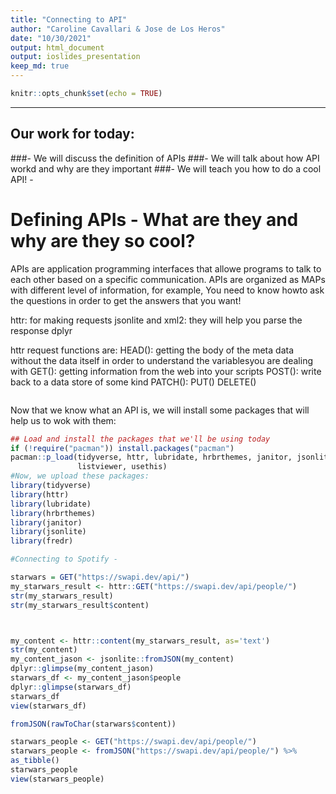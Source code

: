 ```yaml
---
title: "Connecting to API"
author: "Caroline Cavallari & Jose de Los Heros"
date: "10/30/2021"
output: html_document
output: ioslides_presentation
keep_md: true 
---
```


```r
knitr::opts_chunk$set(echo = TRUE)
```
---

## Our work for today:
###- We will discuss the definition of APIs
###- We will talk about how API workd and why are they important
###- We will teach you how to do a cool API!
-
      
      
# Defining APIs - What are they and why are they so cool?
APIs are application programming interfaces that allowe programs to talk to each other based on a specific communication.
APIs are organized as MAPs with different level of information, for example, 
You need to know howto ask the questions in order to get the answers that you want!

httr: for making requests
jsonlite and xml2: they will help you parse the response
dplyr



httr request functions are:
HEAD(): getting the body  of the meta data without the data itself in order to understand the variablesyou are dealing with
GET(): getting information from the web into your scripts
POST(): write back to a data store of some kind
PATCH(): 
PUT()
DELETE()



      
      
    
    
```r





```
    
    
    
Now that we know what an API is, we will install some packages that will help us to wok with them:
```r

## Load and install the packages that we'll be using today
if (!require("pacman")) install.packages("pacman")
pacman::p_load(tidyverse, httr, lubridate, hrbrthemes, janitor, jsonlite, fredr, 
               listviewer, usethis)
#Now, we upload these packages:
library(tidyverse)
library(httr)
library(lubridate)
library(hrbrthemes)
library(janitor)
library(jsonlite)
library(fredr)

```



```r

#Connecting to Spotify - 

starwars = GET("https://swapi.dev/api/")
my_starwars_result <- httr::GET("https://swapi.dev/api/people/")
str(my_starwars_result)
str(my_starwars_result$content)



my_content <- httr::content(my_starwars_result, as='text')
str(my_content)
my_content_jason <- jsonlite::fromJSON(my_content)
dplyr::glimpse(my_content_jason)
starwars_df <- my_content_jason$people
dplyr::glimpse(starwars_df)
starwars_df
view(starwars_df)
```



```r

fromJSON(rawToChar(starwars$content))

starwars_people <- GET("https://swapi.dev/api/people/") 
starwars_people <- fromJSON("https://swapi.dev/api/people/") %>%
as_tibble()
starwars_people
view(starwars_people)

```


